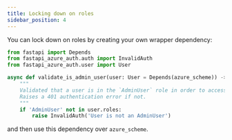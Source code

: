 ```yaml
---
title: Locking down on roles
sidebar_position: 4
---
```


You can lock down on roles by creating your own wrapper dependency:

```python title="dependencies.py"
from fastapi import Depends
from fastapi_azure_auth.auth import InvalidAuth
from fastapi_azure_auth.user import User

async def validate_is_admin_user(user: User = Depends(azure_scheme)) -> None:
    """
    Validated that a user is in the `AdminUser` role in order to access the API.
    Raises a 401 authentication error if not.
    """
    if 'AdminUser' not in user.roles:
        raise InvalidAuth('User is not an AdminUser')
```

and then use this dependency over `azure_scheme`.
